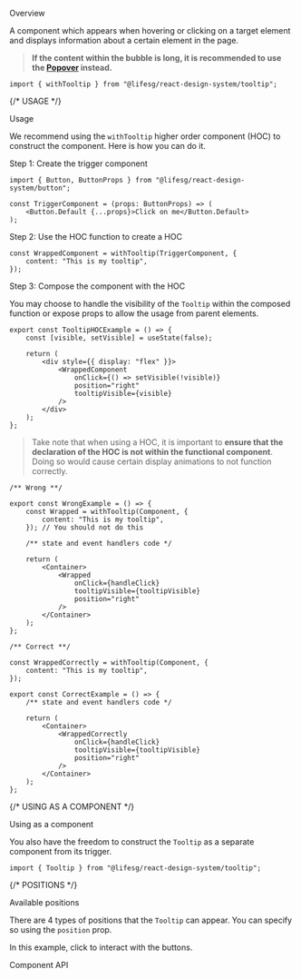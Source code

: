 
<Meta of={TooltipStories} />

<Title>Tooltip</Title>

<Secondary>Overview</Secondary>

A component which appears when hovering or clicking on a target element and
displays information about a certain element in the page.

> **If the content within the bubble is long, it is recommended to use the [Popover](/docs/modules-popover--docs) instead.**

```tsx
import { withTooltip } from "@lifesg/react-design-system/tooltip";
```

<Canvas of={TooltipStories.Default} />

{/* USAGE */}

<Heading3>Usage</Heading3>

We recommend using the `withTooltip` higher order component (HOC) to construct the component. Here
is how you can do it.

<Heading4>Step 1: Create the trigger component</Heading4>

```tsx
import { Button, ButtonProps } from "@lifesg/react-design-system/button";

const TriggerComponent = (props: ButtonProps) => (
    <Button.Default {...props}>Click on me</Button.Default>
);
```

<Heading4>Step 2: Use the HOC function to create a HOC</Heading4>

```tsx
const WrappedComponent = withTooltip(TriggerComponent, {
    content: "This is my tooltip",
});
```

<Heading4>Step 3: Compose the component with the HOC</Heading4>

You may choose to handle the visibility of the `Tooltip` within the composed function or
expose props to allow the usage from parent elements.

```tsx
export const TooltipHOCExample = () => {
    const [visible, setVisible] = useState(false);

    return (
        <div style={{ display: "flex" }}>
            <WrappedComponent
                onClick={() => setVisible(!visible)}
                position="right"
                tooltipVisible={visible}
            />
        </div>
    );
};
```

> Take note that when using a HOC, it is important to
> **ensure that the declaration of the HOC is not within the functional component**.
> Doing so would cause certain display animations to not function correctly.

```tsx
/** Wrong **/

export const WrongExample = () => {
    const Wrapped = withTooltip(Component, {
        content: "This is my tooltip",
    }); // You should not do this

    /** state and event handlers code */

    return (
        <Container>
            <Wrapped
                onClick={handleClick}
                tooltipVisible={tooltipVisible}
                position="right"
            />
        </Container>
    );
};

/** Correct **/

const WrappedCorrectly = withTooltip(Component, {
    content: "This is my tooltip",
});

export const CorrectExample = () => {
    /** state and event handlers code */

    return (
        <Container>
            <WrappedCorrectly
                onClick={handleClick}
                tooltipVisible={tooltipVisible}
                position="right"
            />
        </Container>
    );
};
```

{/* USING AS A COMPONENT */}

<Heading3>Using as a component</Heading3>

You also have the freedom to construct the `Tooltip` as a separate component from its trigger.

```tsx
import { Tooltip } from "@lifesg/react-design-system/tooltip";
```

<Canvas of={TooltipStories.UsingAsAComponent} />

{/* POSITIONS */}

<Heading3>Available positions</Heading3>

There are 4 types of positions that the `Tooltip` can appear. You can specify so using the `position` prop.

In this example, click to interact with the buttons.

<Canvas of={TooltipStories.AvailablePositions} />

<Secondary>Component API</Secondary>

<PropsTable />
